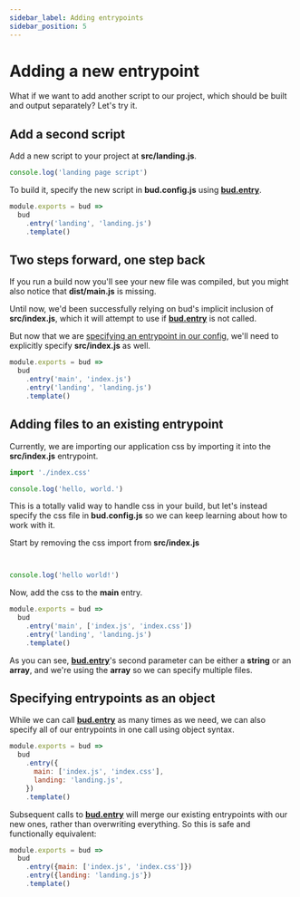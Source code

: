 ```yaml
---
sidebar_label: Adding entrypoints
sidebar_position: 5
---
```



# Adding a new entrypoint

What if we want to add another script to our project, which should be built and output separately? Let's try it.

## Add a second script

Add a new script to your project at **src/landing.js**.

```js title='src/landing.js'
console.log('landing page script')
```

To build it, specify the new script in **bud.config.js** using [**bud.entry**](/docs/bud.entry).

```js {3} title='bud.config.js'
module.exports = bud =>
  bud
    .entry('landing', 'landing.js')
    .template()
```

## Two steps forward, one step back

If you run a build now you'll see your new file was compiled, but you might also notice that **dist/main.js** is missing.

Until now, we'd been successfully relying on bud's implicit inclusion of **src/index.js**, which it will attempt to use if [**bud.entry**](/docs/bud.entry) is not called. 

But now that we are [specifying an entrypoint in our config](#add-a-second-script), we'll need to explicitly specify **src/index.js** as well.

```js {3} title='bud.config.js'
module.exports = bud =>
  bud
    .entry('main', 'index.js')
    .entry('landing', 'landing.js')
    .template()
```

## Adding files to an existing entrypoint

Currently, we are importing our application css by importing it into the **src/index.js** entrypoint. 

```js {1} title='src/index.js'
import './index.css'

console.log('hello, world.')
```

This is a totally valid way to handle css in your build, but let's instead specify the css file in **bud.config.js** so we can keep learning about how to work with it.

Start by removing the css import from **src/index.js**

```js {1-2} title='src/index.js'


console.log('hello world!')
```

Now, add the css to the **main** entry. 

```js {3} title='bud.config.js'
module.exports = bud =>
  bud
    .entry('main', ['index.js', 'index.css'])
    .entry('landing', 'landing.js')
    .template()
```

As you can see, [**bud.entry**](/docs/bud.entry)'s second parameter can be either a **string** or an **array**, and we're using the **array** so we can specify multiple files.

## Specifying entrypoints as an object

While we can call [**bud.entry**](/docs/bud.entry) as many times as we need, we can also specify all of our entrypoints in one call using object syntax.

```js {3-6} title='bud.config.js'
module.exports = bud =>
  bud
    .entry({
      main: ['index.js', 'index.css'],
      landing: 'landing.js',
    })
    .template()
```

Subsequent calls to [**bud.entry**](/docs/bud.entry) will merge our existing entrypoints with our new ones, rather than overwriting everything. So this is safe and functionally equivalent:

```js {3-4} title='bud.config.js'
module.exports = bud =>
  bud
    .entry({main: ['index.js', 'index.css']})
    .entry({landing: 'landing.js'})
    .template()
```
